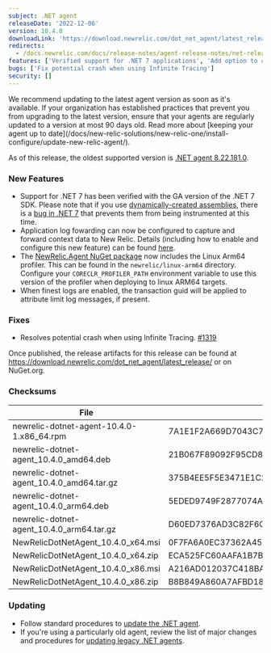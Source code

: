```yaml
---
subject: .NET agent
releaseDate: '2022-12-06'
version: 10.4.0
downloadLink: 'https://download.newrelic.com/dot_net_agent/latest_release'
redirects:
  - /docs.newrelic.com/docs/release-notes/agent-release-notes/net-release-notes/net-agent-1040
features: ['Verified support for .NET 7 applications', 'Add option to capture and forward log context data', 'Include Arm64 profiler in Agent NuGet package', 'Improve logging when attribute limits are reached']
bugs: ['Fix potential crash when using Infinite Tracing']
security: []
---
```


<Callout variant="important">
We recommend updating to the latest agent version as soon as it's available. If your organization has established practices that prevent you from upgrading to the latest version, ensure that your agents are regularly updated to a version at most 90 days old. Read more about [keeping your agent up to date](/docs/new-relic-solutions/new-relic-one/install-configure/update-new-relic-agent/).

As of this release, the oldest supported version is [.NET agent 8.22.181.0](/docs/release-notes/agent-release-notes/net-release-notes/agent-8221810).
</Callout>

### New Features
* Support for .NET 7 has been verified with the GA version of the .NET 7 SDK. Please note that if you use [dynamically-created assemblies](https://learn.microsoft.com/en-us/dotnet/framework/reflection-and-codedom/emitting-dynamic-methods-and-assemblies), there is a [bug in .NET 7](https://github.com/dotnet/runtime/issues/76016) that prevents them from being instrumented at this time.
* Application log fowarding can now be configured to capture and forward context data to New Relic.  Details (including how to enable and configure this new feature) can be found [here](/docs/logs/logs-context/net-configure-logs-context-all/).
* The [NewRelic.Agent NuGet package](https://www.nuget.org/packages/NewRelic.Agent) now includes the Linux Arm64 profiler. This can be found in the `newrelic/linux-arm64` directory. Configure your `CORECLR_PROFILER_PATH` environment variable to use this version of the profiler when deploying to linux ARM64 targets.
* When finest logs are enabled, the transaction guid will be applied to attribute limit log messages, if present.

### Fixes
* Resolves potential crash when using Infinite Tracing. [#1319](https://github.com/newrelic/newrelic-dotnet-agent/issues/1319)

Once published, the release artifacts for this release can be found at https://download.newrelic.com/dot_net_agent/latest_release/ or on NuGet.org.

### Checksums
| File | SHA - 256  Hash |
| ---| ---|
| newrelic-dotnet-agent-10.4.0-1.x86_64.rpm | 7A1E1F2A669D7043C7BCAEE0DF13993928CAC392981253F3AB443ADC5E280EB2 |
| newrelic-dotnet-agent_10.4.0_amd64.deb | 21B067F89092F95CD8420BFE285A8B034F7BF25E8FDF04353934F59FE862D761 |
| newrelic-dotnet-agent_10.4.0_amd64.tar.gz | 375B4EE5F5E3471E1C2CC8029F07EEA1613D113EB9490B3F852043076E5B4038 |
| newrelic-dotnet-agent_10.4.0_arm64.deb | 5EDED9749F2877074ABEB10480F4DF351C6EB25B2CB971A25284CADBABFF0EE7 |
| newrelic-dotnet-agent_10.4.0_arm64.tar.gz | D60ED7376AD3C82F6C0ED0A57386D3CBF98D5FB003343278C74E5B894ABD57E9 |
| NewRelicDotNetAgent_10.4.0_x64.msi | 0F7FA6A0EC37362A4575DD4C300F74D2B616AE5817EB9A36E7100C9AE185D970 |
| NewRelicDotNetAgent_10.4.0_x64.zip | ECA525FC60AAFA1B7B671C7F380D7AB4C35DA2B123A87E2C34C57C5EB118ECD8 |
| NewRelicDotNetAgent_10.4.0_x86.msi | A216AD012037C418BAF09D0C3795D0CDE5B458070504985E2C1E567DCF7E4D03 |
| NewRelicDotNetAgent_10.4.0_x86.zip | B8B849A860A7AFBD18931179EEB5C18722D3AD5F2EEF8ABF26BDC811BD791B59 |

### Updating

* Follow standard procedures to [update the .NET agent](/docs/agents/net-agent/installation-configuration/update-net-agent).
* If you're using a particularly old agent, review the list of major changes and procedures for [updating legacy .NET agents](/docs/agents/net-agent/troubleshooting/upgrade-legacy-net-agents).
